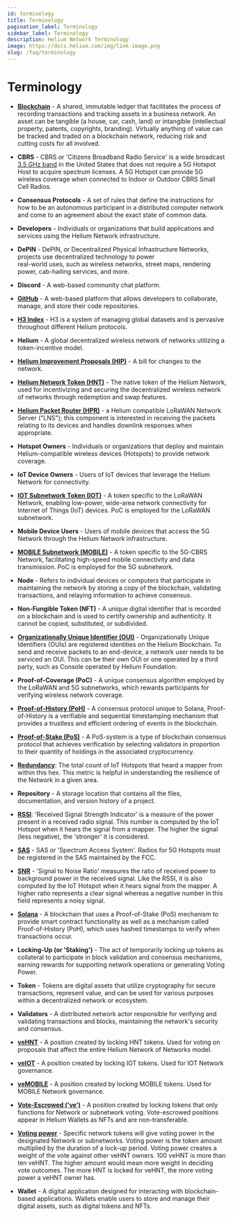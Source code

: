 ```yaml
---
id: terminology
title: Terminology
pagination_label: Terminology
sidebar_label: Terminology
description: Helium Network Terminology
image: https://docs.helium.com/img/link-image.png
slug: /faq/terminology
---
```


# Terminology

- [**Blockchain**](https://www.blockchain-council.org/guide/blockchain-guide-everything-you-need-to-know/) -
  A shared, immutable ledger that facilitates the process of recording transactions and tracking
  assets in a business network. An asset can be tangible (a house, car, cash, land) or intangible
  (intellectual property, patents, copyrights, branding). Virtually anything of value can be tracked
  and traded on a blockchain network, reducing risk and cutting costs for all involved.

- **CBRS** - CBRS or 'Citizens Broadband Radio Service' is a wide broadcast
  [3.5 GHz band](https://www.fcc.gov/wireless/bureau-divisions/mobility-division/35-ghz-band/35-ghz-band-overview)
  in the United States that does not require a 5G Hotspot Host to acquire spectrum licenses. A 5G
  Hotspot can provide 5G wireless coverage when connected to Indoor or Outdoor CBRS Small Cell
  Radios.

- **Consensus Protocols** - A set of rules that define the instructions for how to be an autonomous
  participant in a distributed computer network and come to an agreement about the exact state of
  common data.

- **Developers** - Individuals or organizations that build applications and services using the
  Helium Network infrastructure.

- **DePIN** - DePIN, or Decentralized Physical Infrastructure Networks, projects use decentralized
  technology to power  
  real-world uses, such as wireless networks, street maps, rendering power, cab-hailing services,
  and more.

- **Discord** - A web-based community chat platform.

- [**GitHub**](https://github.com/) - A web-based platform that allows developers to collaborate,
  manage, and store their code repositories.

- [**H3 Index**](https://h3geo.org/docs/) - H3 is a system of managing global datasets and is
  pervasive throughout different Helium protocols.

- **Helium** - A global decentralized wireless network of networks utilizing a token-incentive
  model.

- [**Helium Improvement Proposals (HIP)**](https://github.com/helium/HIP) - A bill for changes to
  the network.

- [**Helium Network Token (HNT)**](/tokens/hnt-token/) - The native token of the Helium Network,
  used for incentivizing and securing the decentralized wireless network of networks through
  redemption and swap features.

- [**Helium Packet Router (HPR)**](/iot/setup-a-packet-forwarder#packet-forwarder-architecture) - a
  Helium compatible LoRaWAN Network Server ("LNS"); this component is interested in receiving the
  packets relating to its devices and handles downlink responses when appropriate.

- **Hotspot Owners** - Individuals or organizations that deploy and maintain Helium-compatible
  wireless devices (Hotspots) to provide network coverage.

- **IoT Device Owners** - Users of IoT devices that leverage the Helium Network for connectivity.

- [**IOT Subnetwork Token (IOT)**](/tokens/iot-token) - A token specific to the LoRaWAN Network,
  enabling low-power, wide-area network connectivity for Internet of Things (IoT) devices. PoC is
  employed for the LoRaWAN subnetwork.

- **Mobile Device Users** - Users of mobile devices that access the 5G Network through the Helium
  Network infrastructure.

- [**MOBILE Subnetwork (MOBILE)**](/tokens/mobile-token) - A token specific to the 5G-CBRS Network,
  facilitating high-speed mobile connectivity and data transmission. PoC is employed for the 5G
  subnetwork.

- **Node** - Refers to individual devices or computers that participate in maintaining the network
  by storing a copy of the blockchain, validating transactions, and relaying information to achieve
  consensus.

- **Non-Fungible Token (NFT)** - A unique digital identifier that is recorded on a blockchain and is
  used to certify ownership and authenticity. It cannot be copied, substituted, or subdivided.

- [**Organizationally Unique Identifier (OUI)**](/iot/lorawan-on-helium#organizationally-unique-identifier) -
  Organizationally Unique Identifiers (OUIs) are registered identities on the Helium Blockchain. To
  send and receive packets to an end-device, a network user needs to be serviced an OUI. This can be
  their own OUI or one operated by a third party, such as Console operated by Helium Foundation.

- **Proof-of-Coverage (PoC)** - A unique consensus algorithm employed by the LoRaWAN and 5G
  subnetworks, which rewards participants for verifying wireless network coverage.

- [**Proof-of-History (PoH)**](https://www.blockchain-council.org/blockchain/what-is-proof-of-history-and-how-does-it-work/) -
  A consensus protocol unique to Solana, Proof-of-History is a verifiable and sequential
  timestamping mechanism that provides a trustless and efficient ordering of events in the
  blockchain.

- [**Proof-of-Stake (PoS)**](https://www.blockchain-council.org/blockchain/proof-of-work-vs-proof-of-stake-beginners-guide/) -
  A PoS-system is a type of blockchain consensus protocol that achieves verification by selecting
  validators in proportion to their quantity of holdings in the associated cryptocurrency.

- [**Redundancy**](/iot/coverage-mapping#mappers-visualization): The total count of IoT Hotspots
  that heard a mapper from within this hex. This metric is helpful in understanding the resilience
  of the Network in a given area.

- **Repository** - A storage location that contains all the files, documentation, and version
  history of a project.

- [**RSSI**](/iot/coverage-mapping#mappers-visualization): 'Received Signal Strength Indicator' is a
  measure of the power present in a received radio signal. This number is computed by the IoT
  Hotspot when it hears the signal from a mapper. The higher the signal (less negative), the
  'stronger' it is considered.

- [**SAS**](https://ongoalliance.org/the-technology-behind-spectrum-sharing-the-spectrum-access-system/) -
  SAS or 'Spectrum Access System'. Radios for 5G Hotspots must be registered in the SAS maintained
  by the FCC.

- [**SNR**](/iot/coverage-mapping#mappers-visualization) - 'Signal to Noise Ratio' measures the
  ratio of received power to background power in the received signal. Like the RSSI, it is also
  computed by the IoT Hotspot when it hears signal from the mapper. A higher ratio represents a
  clear signal whereas a negative number in this field represents a noisy signal.

- [**Solana**](https://solana.com) - A blockchain that uses a Proof-of-Stake (PoS) mechanism to
  provide smart contract functionality as well as a mechanism called Proof-of-History (PoH), which
  uses hashed timestamps to verify when transactions occur.

- **Locking-Up (or 'Staking')** - The act of temporarily locking up tokens as collateral to
  participate in block validation and consensus mechanisms, earning rewards for supporting network
  operations or generating Voting Power.

- **Token** - Tokens are digital assets that utilize cryptography for secure transactions, represent
  value, and can be used for various purposes within a decentralized network or ecosystem.

- **Validators** - A distributed network actor responsible for verifying and validating transactions
  and blocks, maintaining the network's security and consensus.

- [**veHNT**](/governance/faq#what-is-vehnt) - A position created by locking HNT tokens. Used for
  voting on proposals that affect the entire Helium Network of Networks model.

- [**veIOT**](/governance/voting#veiot) - A position created by locking IOT tokens. Used for IOT
  Network governance.

- [**veMOBILE**](/governance/voting#vemobile) - A position created by locking MOBILE tokens. Used
  for MOBILE Network governance.

- [**Vote-Escrowed ('ve')**](/governance/voting#vote-escrowed-positions-as-nfts) - A position
  created by locking tokens that only functions for Network or subnetwork voting. Vote-escrowed
  positions appear in Helium Wallets as NFTs and are non-transferable.

- [**Voting power**](/governance/voting#voting-power) - Specific network tokens will give voting
  power in the designated Network or subnetworks. Voting power is the token amount multiplied by the
  duration of a lock-up period. Voting power creates a weight of the vote against other veHNT
  owners. 100 veHNT is more than ten veHNT. The higher amount would mean more weight in deciding
  vote outcomes. The more HNT is locked for veHNT, the more voting power a veHNT owner has.

- **Wallet** - A digital application designed for interacting with blockchain-based applications.
  Wallets enable users to store and manage their digital assets, such as digital tokens and NFTs.
